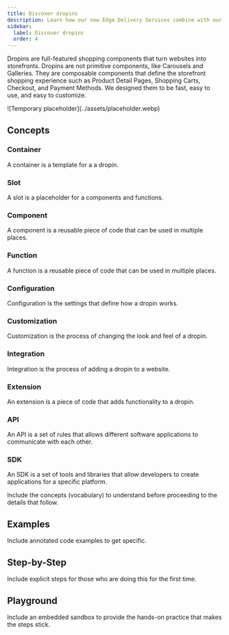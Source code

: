 ```yaml
---
title: Discover dropins
description: Learn how our new Edge Delivery Services combine with our Commerce Dropins to create the fastest shops on the web.
sidebar:
  label: Discover dropins
  order: 4
---
```



Dropins are full-featured shopping components that turn websites into storefronts. Dropins are not primitive components, like Carousels and Galleries. They are composable components that define the storefront shopping experience such as Product Detail Pages, Shopping Carts, Checkout, and Payment Methods. We designed them to be fast, easy to use, and easy to customize.

<Diagram caption="Overview of Commerce Dropins.">
  ![Temporary placeholder](../assets/placeholder.webp)
</Diagram>

## Concepts

<Concepts>

### Container

A container is a template for a a dropin.

### Slot

A slot is a placeholder for a components and functions.

### Component

A component is a reusable piece of code that can be used in multiple places.

### Function

A function is a reusable piece of code that can be used in multiple places.

### Configuration

Configuration is the settings that define how a dropin works.

### Customization

Customization is the process of changing the look and feel of a dropin.

### Integration

Integration is the process of adding a dropin to a website.

### Extension

An extension is a piece of code that adds functionality to a dropin.

### API

An API is a set of rules that allows different software applications to communicate with each other.

### SDK

An SDK is a set of tools and libraries that allow developers to create applications for a specific platform.

</Concepts>

Include the concepts (vocabulary) to understand before proceeding to the details that follow.

## Examples

Include annotated code examples to get specific.

## Step-by-Step

Include explicit steps for those who are doing this for the first time.

## Playground

Include an embedded sandbox to provide the hands-on practice that makes the steps stick.
